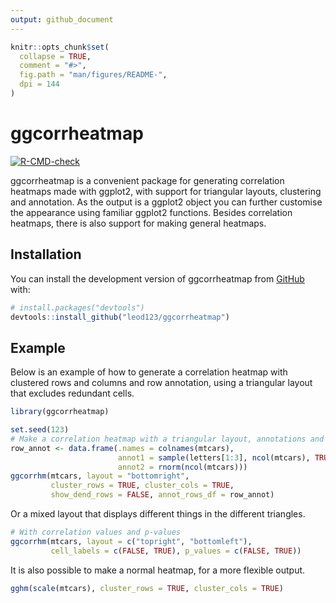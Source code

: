 ```yaml
---
output: github_document
---
```


<!-- README.md is generated from README.Rmd. Please edit that file -->

```r
knitr::opts_chunk$set(
  collapse = TRUE,
  comment = "#>",
  fig.path = "man/figures/README-",
  dpi = 144
)
```

# ggcorrheatmap

<!-- badges: start -->
[![R-CMD-check](https://github.com/leod123/ggcorrheatmap/actions/workflows/R-CMD-check.yaml/badge.svg)](https://github.com/leod123/ggcorrheatmap/actions/workflows/R-CMD-check.yaml)
<!-- badges: end -->

ggcorrheatmap is a convenient package for generating correlation heatmaps made with ggplot2, with support for triangular layouts, clustering and annotation. As the output is a ggplot2 object you can further customise the appearance using familiar ggplot2 functions. Besides correlation heatmaps, there is also support for making general heatmaps.

## Installation

You can install the development version of ggcorrheatmap from [GitHub](https://github.com/) with:

``` r
# install.packages("devtools")
devtools::install_github("leod123/ggcorrheatmap")
```

## Example

Below is an example of how to generate a correlation heatmap with clustered rows and columns and row annotation, using a triangular layout that excludes redundant cells.

```r
library(ggcorrheatmap)

set.seed(123)
# Make a correlation heatmap with a triangular layout, annotations and clustering
row_annot <- data.frame(.names = colnames(mtcars),
                        annot1 = sample(letters[1:3], ncol(mtcars), TRUE),
                        annot2 = rnorm(ncol(mtcars)))
ggcorrhm(mtcars, layout = "bottomright",
         cluster_rows = TRUE, cluster_cols = TRUE,
         show_dend_rows = FALSE, annot_rows_df = row_annot)

```

Or a mixed layout that displays different things in the different triangles.

```r
# With correlation values and p-values
ggcorrhm(mtcars, layout = c("topright", "bottomleft"),
         cell_labels = c(FALSE, TRUE), p_values = c(FALSE, TRUE))
```


It is also possible to make a normal heatmap, for a more flexible output.

```r
gghm(scale(mtcars), cluster_rows = TRUE, cluster_cols = TRUE)
```

